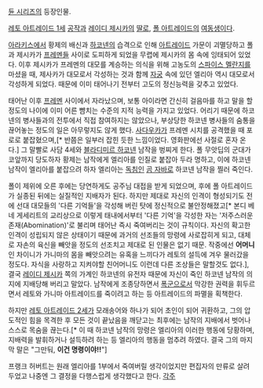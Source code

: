 [[듄 시리즈]]의 등장인물.

[[레토 아트레이드 1세]] [[공작]]과 [[레이디 제시카]]의 [[딸]]로, [[폴 아트레이드]]의 [[여동생]]이다.

[[아라키스]]에서 황제의 배신과 [[하코넨]]의 습격으로 인해 [[아트레이드]] 가문이 괴멸당하고 폴과 제시카가 [[프레멘]]들 사이로 도피하게 되었을 무렵에 제시카의 몸 속에 잉태되어 있었다.
이후 제시카가 프레멘의 대모를 계승하는 의식을 위해 고농도의 [[스파이스 멜란지]]를 마셨을 때, 제사카가 대모로서 각성하는 것과 함께 [[자궁]] 속에 있던 엘리아 역시 대모로서 각성하게 되었다. 때문에 이미 태어나기 전부터 고도의 정신능력을 갖추고 있었다.

태어난 이후 [[프레멘]] 사이에서 자라났으며, 보통 아이라면 간신히 걸음마를 하고 말을 할 정도의 나이에 이미 어른 뺨치는 수준의 지적 능력을 가지고 있었다. 어리기 때문에 하코넨의 병사들과의 전투에서 직접 참여하지는 않았으나, 부상당한 하코넨 병사들의 숨통을 끊어놓는 정도의 일은 아무렇지도 않게 했다. [[사다우카]]가 프레멘 시치를 공격했을 때 포로로 붙잡혔으며,[* 반쯤은 일부러 잡힌 듯한 느낌이었다. 영화판에선 사절로 혼자 온다.] 그 말빨로 사담 4세와 [[블라디미르 하코넨]] 남작을 벙찌게 한다. 폴 무앗딥의 군대가 코앞까지 당도하자 황제는 남작에게 엘리아를 인질로 붙잡아 두라 명하고, 이에 하코넨 남작이 엘리아를 붙잡으려 하자 엘리아는 [[독침]]인 [[곰 자바]]로 하코넨 남작을 찔러 죽인다.

폴이 제위에 오른 후에는 당연하게도 공주님 대접을 받게 되었으며, 후에 폴 아트레이드가 실종된 뒤에는 실질적인 지배자가 된다. 하지만 제대로 자신의 인격이 형성되기도 전에 선대 대모들의 '다른 기억들'을 각성해 버린 탓에 정신적으로 불안정해졌고[* 본디 베네 게세리트의 교리상으로 이렇게 태내에서부터 '다른 기억'을 각성한 자는 '저주스러운 존재(Abomination)'로 불리며 태어난 즉시 죽여버리는 것이 규칙이다. 자신의 확고한 인격이 성립되지 않은 상태이기 때문에 과거의 선조들의 망령에 사로잡히게 되고, 대체로 자손의 육신을 빼앗을 정도의 선조치고 제대로 된 인물은 없기 때문.  작중에선 '''어머니'''인 차이니가 가니마의 몸을 빼앗으려는 유혹을 느끼다가 레토의 설득에 겨우 물러갔을 정도다.  자식을 사랑하고 지켜야할 친어머니도 이런데 다른 조상들은 말할것도 없다.], 결국 [[레이디 제시카]] 쪽의 가계인 하코넨의 유전자 때문에 자신이 죽인 하코넨 남작의 의지에 지배당해 버리고 말았다. 남작에게 조종당하면서 [[폭군]]으로서 막강한 권력을 휘두르면서 레토와 가니마 아트레이드를 죽이려고 하는 등 아트레이드의 파멸을 획책한다.

하지만 [[레토 아트레이드 2세]]가 모래송어와 하나가 되어 초인이 되어 귀환하고, 그의 압도적인 힘을 목격한 후 모든 것이 끝났음을 깨닫고는 최후에는 남작의 지배에서 벗어나 스스로 목숨을 끊는다.[* 이 때 하코넨 남작의 망령은 엘리아의 이러한 행동에 당황하며, 지배력을 발휘하거나 설득하려 하는 등 엘리아의 행동을 멈추려 하였다. 결국 그의 마지막 말은 "그만둬, '''이건 명령이야!!'''"]

프랭크 허버트는 원래 엘리아를 1부에서 죽여버릴 생각이었지만 편집자의 만류로 살려두었고 나중엔 그 결정을 다행스럽게 생각했다고 한다.
[[각주]]
